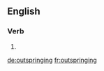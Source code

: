 ==English==

===Verb===
{{head|en|present participle}}

# {{present participle of|outspring|lang=en}}

[[de:outspringing]]
[[fr:outspringing]]